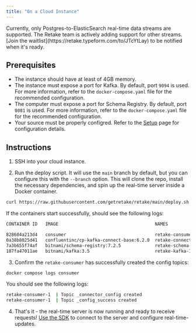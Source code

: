 ```yaml
---
title: "On a Cloud Instance"
---
```


<Warning>
  Currently, only Postgres-to-ElasticSearch real-time data streams are
  supported. The Retake team is actively adding support for other streams. [Join
  the waitlist](https://retake.typeform.com/to/JTcYtLay) to be notified when
  it's ready.
</Warning>

## Prerequisites

- The instance should have at least of 4GB memory.
- The instance must expose a port for Kafka. By default, port `9094` is used. For more information, refer to the
  `docker-compose.yaml` file for the recommended configuration.
- The computer must expose a port for Schema Registry. By default, port `8081` is used. For more information, refer to the
  `docker-compose.yaml` file for the recommended configuration.
- Your source must be properly configred. Refer to the [Setup](/deployment/setup) page for configuration details.

## Instructions

1. SSH into your cloud instance.

2. Run the deploy script. It will use the `main` branch by default, but you
   can configure this with the `--branch` option. This will clone the repo,
   install the necessary dependencies, and spin up the real-time server inside a
   Docker container.

```bash
curl https://raw.githubusercontent.com/getretake/retake/main/deploy.sh | bash
```

If the containers start successfully, should see the following logs:

```bash
CONTAINER ID   IMAGE                                     NAMES                      COMMAND                   CREATED         STATUS                            PORTS

828604a213d4   consumer                                  retake-consumer-1          "python -u connector…"    6 minutes ago   Up 6 minutes
0a38b8025d41   confluentinc/cp-kafka-connect-base:6.2.0  retake-connect-1           "bash -c 'echo \"Inst…"   6 minutes ago   Up 6 minutes (health: starting)   0.0.0.0:8083->8083/tcp, :::8083->8083/tcp, 9092/tcp
7a3b655f74af   bitnami/schema-registry:7.2.5             retake-schema-registry-1   "/opt/bitnami/script…"    6 minutes ago   Up 6 minutes                      0.0.0.0:8081->8081/tcp, :::8081->8081/tcp
187fa47011ae   bitnami/kafka:3.5                         retake-kafka-1             "/opt/bitnami/script…"    6 minutes ago   Up 6 minutes                      9092/tcp, 0.0.0.0:9094->9094/tcp, :::9094->9094/tcp
```

3. Confirm the `retake-consumer` has successfully created the config topics:

```bash
docker compose logs consumer
```

You should see the following logs:

```bash
retake-consumer-1  | Topic _connector_config created
retake-consumer-1  | Topic _config_success created
```

4. That's it - the real-time server is now running and ready to receive requests! [Use the SDK](/quickstart/real-time-update) to connect
   to the server and configure real-time-updates.

